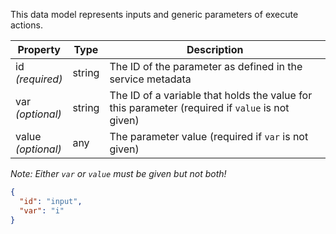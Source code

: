 
This data model represents inputs and generic parameters of <DocsLink href="#execute-actions">execute actions</DocsLink>.

| Property             | Type   | Description
| -------------------- | ------ | -----------
| id<br/>*(required)*  | string | The ID of the parameter as defined in the <DocsLink href="#service-metadata">service metadata</DocsLink>
| var<br/>*(optional)* | string | The ID of a variable that holds the value for this parameter (required if `value` is not given)
| value<br />*(optional)* | any | The parameter value (required if `var` is not given)

*Note: Either `var` or `value` must be given but not both!*

<CodeExample title="Example:">

```json code-example
{
  "id": "input",
  "var": "i"
}
```

</CodeExample>
